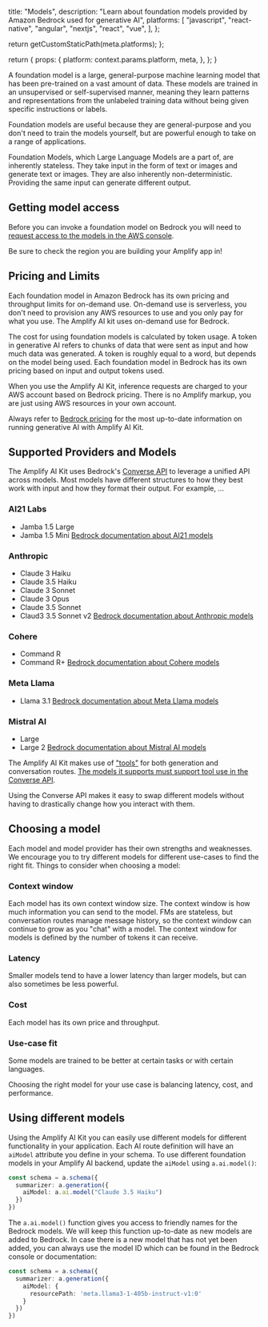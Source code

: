 
  title: "Models",
  description:
    "Learn about foundation models provided by Amazon Bedrock used for generative AI",
  platforms: [
    "javascript",
    "react-native",
    "angular",
    "nextjs",
    "react",
    "vue",
  ],
};

  return getCustomStaticPath(meta.platforms);
};

  return {
    props: {
      platform: context.params.platform,
      meta,
    },
  };
}


A foundation model is a large, general-purpose machine learning model that has been pre-trained on a vast amount of data. These models are trained in an unsupervised or self-supervised manner, meaning they learn patterns and representations from the unlabeled training data without being given specific instructions or labels.

Foundation models are useful because they are general-purpose and you don't need to train the models yourself, but are powerful enough to take on a range of applications. 

Foundation Models, which Large Language Models are a part of, are inherently stateless. They take input in the form of text or images and generate text or images. They are also inherently non-deterministic. Providing the same input can  generate different output.



## Getting model access

Before you can invoke a foundation model on Bedrock you will need to [request access to the models in the AWS console](https://console.aws.amazon.com/bedrock/home#/modelaccess).

Be sure to check the region you are building your Amplify app in!

## Pricing and Limits

Each foundation model in Amazon Bedrock has its own pricing and throughput limits for on-demand use. On-demand use is serverless, you don't need to provision any AWS resources to use and you only pay for what you use. The Amplify AI kit uses on-demand use for Bedrock. 

The cost for using foundation models is calculated by token usage. A token in generative AI refers to chunks of data that were sent as input and how much data was generated. A token is roughly equal to a word, but depends on the model being used. Each foundation model in Bedrock has its own pricing based on input and output tokens used. 

When you use the Amplify AI Kit, inference requests are charged to your AWS account based on Bedrock pricing. There is no Amplify markup, you are just using AWS resources in your own account.

Always refer to [Bedrock pricing](https://aws.amazon.com/bedrock/pricing/) for the most up-to-date information on running generative AI with Amplify AI Kit.


## Supported Providers and Models

The Amplify AI Kit uses Bedrock's [Converse API](https://docs.aws.amazon.com/bedrock/latest/userguide/conversation-inference.html) to leverage a unified API across models. Most models have different structures to how they best work with input and how they format their output. For example, ... 

### AI21 Labs
* Jamba 1.5 Large
* Jamba 1.5 Mini
[Bedrock documentation about AI21 models](https://docs.aws.amazon.com/bedrock/latest/userguide/model-parameters-ai21.html)

### Anthropic
* Claude 3 Haiku
* Claude 3.5 Haiku
* Claude 3 Sonnet
* Claude 3 Opus
* Claude 3.5 Sonnet
* Claud3 3.5 Sonnet v2
[Bedrock documentation about Anthropic models](https://docs.aws.amazon.com/bedrock/latest/userguide/model-parameters-claude.html)

### Cohere
* Command R
* Command R+
[Bedrock documentation about Cohere models](https://docs.aws.amazon.com/bedrock/latest/userguide/model-parameters-cohere.html)

### Meta Llama
* Llama 3.1
[Bedrock documentation about Meta Llama models](https://docs.aws.amazon.com/bedrock/latest/userguide/model-parameters-meta.html)

### Mistral AI
* Large
* Large 2
[Bedrock documentation about Mistral AI models](https://docs.aws.amazon.com/bedrock/latest/userguide/model-parameters-mistral.html)


The Amplify AI Kit makes use of ["tools"](/[platform]/ai/concepts/tools) for both generation and conversation routes. [The models it supports must support tool use in the Converse API](https://docs.aws.amazon.com/bedrock/latest/userguide/conversation-inference-supported-models-features.html). 

Using the Converse API makes it easy to swap different models without having to drastically change how you interact with them.

## Choosing a model

Each model and model provider has their own strengths and weaknesses. We encourage you to try different models for different use-cases to find the right fit. Things to consider when choosing a model:

### Context window

Each model has its own context window size. The context window is how much information you can send to the model. FMs are stateless, but conversation routes manage message history, so the context window can continue to grow as you "chat" with a model. The context window for models is defined by the number of tokens it can receive.

### Latency

Smaller models tend to have a lower latency than larger models, but can also sometimes be less powerful. 

### Cost

Each model has its own price and throughput. 

### Use-case fit

Some models are trained to be better at certain tasks or with certain languages. 

Choosing the right model for your use case is balancing latency, cost, and performance. 


## Using different models

Using the Amplify AI Kit you can easily use different models for different functionality in your application. Each AI route definition will have an `aiModel` attribute you define in your schema. To use different foundation models in your Amplify AI backend, update the `aiModel` using `a.ai.model()`:

```ts
const schema = a.schema({
  summarizer: a.generation({
    aiModel: a.ai.model("Claude 3.5 Haiku")
  })
})
```

The `a.ai.model()` function gives you access to friendly names for the Bedrock models. We will keep this function up-to-date as new models are added to Bedrock. In case there is a new model that has not yet been added, you can always use the model ID which can be found in the Bedrock console or documentation:

```ts
const schema = a.schema({
  summarizer: a.generation({
    aiModel: {
      resourcePath: 'meta.llama3-1-405b-instruct-v1:0'
    }
  })
})
```


